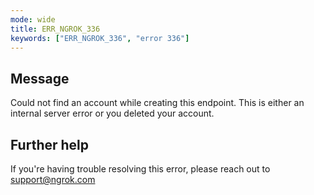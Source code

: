 ```yaml
---
mode: wide
title: ERR_NGROK_336
keywords: ["ERR_NGROK_336", "error 336"]
---
```


## Message

Could not find an account while creating this endpoint. This is either an internal server error or you deleted your account.

## Further help

If you're having trouble resolving this error, please reach out to [support@ngrok.com](mailto:support@ngrok.com?subject=Help%20with%20ERR_NGROK_336)
